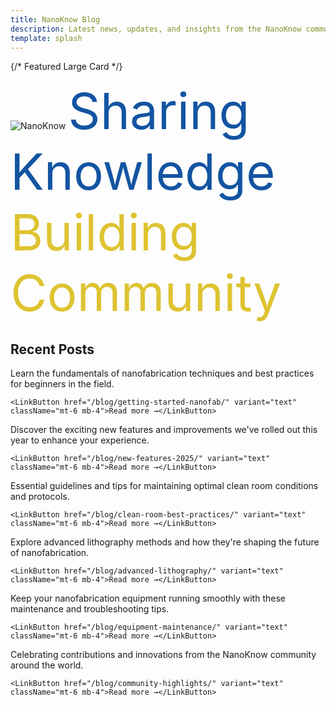 ```yaml
---
title: NanoKnow Blog
description: Latest news, updates, and insights from the NanoKnow community
template: splash
---
```



<div class="max-w-7xl mx-auto px-4 sm:px-6 lg:px-8 pt-20 pb-16">

{/* Featured Large Card */}
<div class="mb-16 max-w-4xl mx-auto">
  <div class="card bg-lightmode-dark dark:bg-dark py-16 px-10 rounded-2xl border border-gray-600">
    <div class="flex flex-col items-center text-center">
      <img src="/Bulb_icon.png" alt="NanoKnow" class="h-28 w-auto mb-2" />
      <span class="block mb-1 font-bold" style="color: #1354A2; font-size: 5rem;">Sharing Knowledge</span>
      <span class="block mb-8 font-bold" style="color: #dec331; font-size: 5rem;">Building Community</span>
    </div>
  </div>
</div>

<h2 class="text-4xl font-bold mb-8 text-center">Recent Posts</h2>

<Section title="" description="">

<Grid columns={3}>
  <Card title="Getting Started with Nanofabrication" icon="rocket" iconColor="#305cde">
    Learn the fundamentals of nanofabrication techniques and best practices for beginners in the field.
    
    <LinkButton href="/blog/getting-started-nanofab/" variant="text" className="mt-6 mb-4">Read more →</LinkButton>
  </Card>

  <Card title="New Features in 2025" icon="seti:favicon" iconColor="#dec331">
    Discover the exciting new features and improvements we've rolled out this year to enhance your experience.
    
    <LinkButton href="/blog/new-features-2025/" variant="text" className="mt-6 mb-4">Read more →</LinkButton>
  </Card>

  <Card title="Best Practices for Clean Room Operations" icon="seti:config" iconColor="#5B9BD5">
    Essential guidelines and tips for maintaining optimal clean room conditions and protocols.
    
    <LinkButton href="/blog/clean-room-best-practices/" variant="text" className="mt-6 mb-4">Read more →</LinkButton>
  </Card>
</Grid>

<Grid columns={3}>
  <Card title="Advanced Lithography Techniques" icon="seti:pipeline" iconColor="#979BFF">
    Explore advanced lithography methods and how they're shaping the future of nanofabrication.
    
    <LinkButton href="/blog/advanced-lithography/" variant="text" className="mt-6 mb-4">Read more →</LinkButton>
  </Card>

  <Card title="Equipment Maintenance Tips" icon="seti:todo" iconColor="#7BE1A4">
    Keep your nanofabrication equipment running smoothly with these maintenance and troubleshooting tips.
    
    <LinkButton href="/blog/equipment-maintenance/" variant="text" className="mt-6 mb-4">Read more →</LinkButton>
  </Card>

  <Card title="Community Highlights" icon="seti:less" iconColor="#FFD97B">
    Celebrating contributions and innovations from the NanoKnow community around the world.
    
    <LinkButton href="/blog/community-highlights/" variant="text" className="mt-6 mb-4">Read more →</LinkButton>
  </Card>
</Grid>

</Section>

</div>

